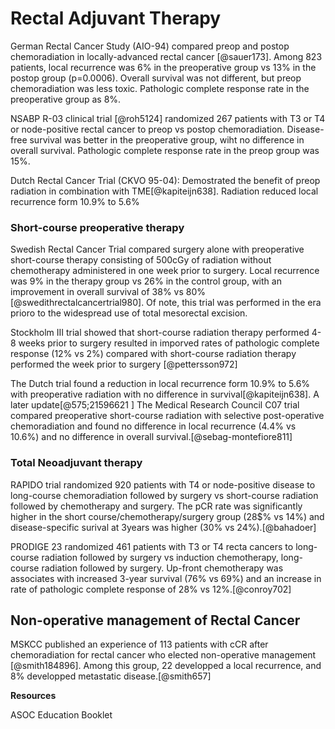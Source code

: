 # Rectal Adjuvant Therapy


German Rectal Cancer Study (AIO-94) compared preop and postop chemoradiation in locally-advanced rectal cancer [@sauer173]. Among 823 patients, local recurrence was 6% in the preoperative group vs 13% in the postop group (p=0.0006). Overall survival was not different, but preop chemoradiation was less toxic. Pathologic complete response rate in the preoperative group as 8%.

NSABP R-03 clinical trial [@roh5124] randomized 267 patients with T3 or T4 or node-positive rectal cancer to preop vs postop chemoradiation. Disease-free survival was better in the preoperative group, wiht no difference in overall survival. Pathologic complete response rate in the preop group was 15%.

Dutch Rectal Cancer Trial (CKVO 95-04): Demostrated the benefit of preop radiation in combination with TME[@kapiteijn638]. Radiation reduced local recurrence form 10.9% to 5.6%

### Short-course preoperative therapy

Swedish Rectal Cancer Trial compared surgery alone with preoperative short-course therapy consisting of 500cGy of radiation without chemotherapy administered in one week prior to surgery. Local recurrence was 9% in the therapy group vs 26% in the control group, with an improvement in overall survival of 38% vs 80%[@swedithrectalcancertrial980]. Of note, this trial was performed in the era prioro to the widespread use of total mesorectal excision.

Stockholm III trial showed that short-course radiation therapy performed 4-8 weeks prior to surgery resulted in imporved rates of pathologic complete response (12% vs 2%) compared with short-course radiation therapy performed the week prior to surgery [@pettersson972]

The Dutch trial found a reduction in local recurrence form 10.9% to 5.6% with preoperative radiation with no difference in survival[@kapiteijn638]. A later update[@575;21596621 ] The Medical Research Council C07 trial compared preoperative short-course radiation with selective post-operative chemoradiation and found no difference in local recurrence (4.4% vs 10.6%) and no difference in overall survival.[@sebag-montefiore811]

### Total Neoadjuvant therapy

RAPIDO trial randomized 920 patients with T4 or node-positive disease to long-course chemoradiation followed by surgery  vs short-course radiation followed by chemotherapy and surgery. The pCR rate was significantly higher in the short course/chemotherapy/surgery group (28$% vs 14%) and disease-specific surival at 3years was higher (30% vs 24%).[@bahadoer]

PRODIGE 23 randomized 461 patients with T3 or T4 recta cancers to long-course radiation followed by surgery vs induction chemotherapy, long-course radiation followed by surgery. Up-front chemotherapy was associates with increased 3-year survival (76% vs 69%) and an increase in rate of pathologic complete response of 28% vs 12%.[@conroy702]



## Non-operative management of Rectal Cancer

MSKCC published an experience of 113 patients with cCR after chemoradiation for rectal cancer who elected non-operative management [@smith184896]. Among this group, 22 developped a local recurrence, and 8% developped metastatic disease.[@smith657]




**Resources**

ASOC Education Booklet
